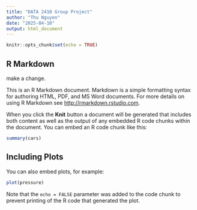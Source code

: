 ```yaml
---
title: "DATA 2410 Group Project"
author: "Thu Nguyen"
date: "2025-04-10"
output: html_document
---
```


```r
knitr::opts_chunk$set(echo = TRUE)
```

## R Markdown

make a change. 

This is an R Markdown document. Markdown is a simple formatting syntax for authoring HTML, PDF, and MS Word documents. For more details on using R Markdown see <http://rmarkdown.rstudio.com>.

When you click the **Knit** button a document will be generated that includes both content as well as the output of any embedded R code chunks within the document. You can embed an R code chunk like this:

```r
summary(cars)
```

## Including Plots

You can also embed plots, for example:

```r
plot(pressure)
```

Note that the `echo = FALSE` parameter was added to the code chunk to prevent printing of the R code that generated the plot.

